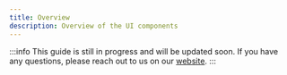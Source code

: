 ```yaml
---
title: Overview
description: Overview of the UI components
---
```


:::info
This guide is still in progress and will be updated soon.
If you have any questions, please reach out to us on our [website](https://getstream.io/video/#contact).
:::
